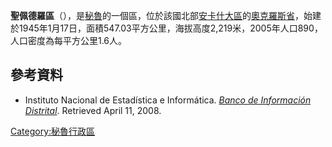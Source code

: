 '''聖佩德羅區'''（{{lang-es|Distrito de San Pedro}}），是[[秘魯|秘魯]]的一個區，位於該國北部[[安卡什大區|安卡什大區]]的[[奧克羅斯省|奧克羅斯省]]，始建於1945年1月17日，面積547.03平方公里，海拔高度2,219米，2005年人口890，人口密度為每平方公里1.6人。

==參考資料==
*{{es icon}} Instituto Nacional de Estadística e Informática. ''[https://web.archive.org/web/20080423164200/http://desa.inei.gob.pe/mapas/bid/ Banco de Información Distrital]''. Retrieved April 11, 2008.

{{coord|9|09|00|S|78|16|18|W|region:PE_source:kolossus-nowiki|display=title}}

{{Peru-geo-stub}}
[[Category:秘魯行政區|Category:秘魯行政區]]